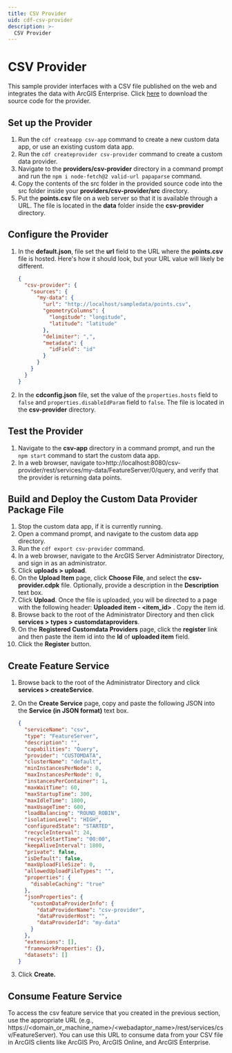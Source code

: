 ```yaml
---
title: CSV Provider
uid: cdf-csv-provider
description: >-
  CSV Provider
---
```


# CSV Provider

This sample provider interfaces with a CSV file published on the web and
integrates the data with ArcGIS Enterprise. Click
[here](./samples/csv-provider.zip) to download the source code for the
provider.

## Set up the Provider

1.  Run the `cdf createapp csv-app` command to create a new custom data
    app, or use an existing custom data app.
2.  Run the `cdf createprovider csv-provider` command to create a custom
    data provider.
3.  Navigate to the **providers/csv-provider** directory in a command
    prompt and run the `npm i node-fetch@2 valid-url papaparse` command.
4.  Copy the contents of the src folder in the provided source code into
    the src folder inside your **providers/csv-provider/src** directory.
5.  Put the **points.csv** file on a web server so that it is available
    through a URL. The file is located in the **data** folder inside the
    **csv-provider** directory.

## Configure the Provider

1.  In the **default.json**, file set the **url** field to the URL where
    the **points.csv** file is hosted. Here's how it should look, but your URL
    value will likely be different.

    ```json
    {
      "csv-provider": {
        "sources": {
          "my-data": {
            "url": "http://localhost/sampledata/points.csv",
            "geometryColumns": {
              "longitude": "longitude",
              "latitude": "latitude"
            },
            "delimiter": ",",
            "metadata": {
              "idField": "id"
            }
          }
        }
      }
    }
    ```

2.  In the **cdconfig.json** file, set the value of the
    `properties.hosts` field to `false` and
    `properties.disableIdParam` field to `false`. The file is located
    in the **csv-provider** directory.

## Test the Provider

1.  Navigate to the **csv-app** directory in a command prompt, and run
    the `npm start` command to start the custom data app.
2.  In a web browser, navigate
    to\>http://localhost:8080/csv-provider/rest/services/my-data/FeatureServer/0/query,
    and verify that the provider is returning data points.

## Build and Deploy the Custom Data Provider Package File

1.  Stop the custom data app, if it is currently running.
2.  Open a command prompt, and navigate to the custom data app directory.
3.  Run the `cdf export csv-provider` command.
4.  In a web browser, navigate to the ArcGIS Server Administrator
    Directory, and sign in as an administrator.
5.  Click **uploads \> upload**.
6.  On the **Upload Item** page, click **Choose File**, and select the
    **csv-provider.cdpk** file. Optionally, provide a description in the
    **Description** text box.
7.  Click **Upload**. Once the file is uploaded, you will be directed to
    a page with the following header: **Uploaded item - \<item_id\>** .
    Copy the item id.
8.  Browse back to the root of the Administrator Directory and then
    click **services \> types \> customdataproviders**.
9.  On the **Registered Customdata Providers** page, click the **register** link and 
    then paste the item id into the **Id** of **uploaded item** field.
10. Click the **Register** button.

## Create Feature Service

1.  Browse back to the root of the Administrator Directory and click
    **services \> createService**.

2.  On the **Create Service** page, copy and paste the following JSON
    into the **Service (in JSON format)** text box.

    ```json
    {
      "serviceName": "csv",
      "type": "FeatureServer",
      "description": "",
      "capabilities": "Query",
      "provider": "CUSTOMDATA",
      "clusterName": "default",
      "minInstancesPerNode": 0,
      "maxInstancesPerNode": 0,
      "instancesPerContainer": 1,
      "maxWaitTime": 60,
      "maxStartupTime": 300,
      "maxIdleTime": 1800,
      "maxUsageTime": 600,
      "loadBalancing": "ROUND_ROBIN",
      "isolationLevel": "HIGH",
      "configuredState": "STARTED",
      "recycleInterval": 24,
      "recycleStartTime": "00:00",
      "keepAliveInterval": 1800,
      "private": false,
      "isDefault": false,
      "maxUploadFileSize": 0,
      "allowedUploadFileTypes": "",
      "properties": {
        "disableCaching": "true"
      },
      "jsonProperties": {
        "customDataProviderInfo": {
          "dataProviderName": "csv-provider",
          "dataProviderHost": "",
          "dataProviderId": "my-data"
        }
      },
      "extensions": [],
      "frameworkProperties": {},
      "datasets": []
    }
    ```

3.  Click **Create.**

## Consume Feature Service

To access the csv feature service that you created in the previous
section, use the appropriate URL (e.g.,
https://\<domain_or_machine_name\>/\<webadaptor_name\>/rest/services/csv/FeatureServer).
You can use this URL to consume data from your CSV file in ArcGIS
clients like ArcGIS Pro, ArcGIS Online, and ArcGIS Enterprise.

